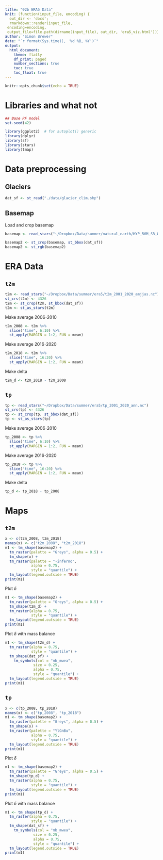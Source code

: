 ```yaml
---
title: "02b ERA5 Data"
knit: (function(input_file, encoding) {
  out_dir <- 'docs';
  rmarkdown::render(input_file,
 encoding=encoding,
 output_file=file.path(dirname(input_file), out_dir, 'era5_viz.html'))})
author: "Simon Brewer"
date: "`r format(Sys.time(), '%d %B, %Y')`"
output:
  html_document:
    theme: flatly
    df_print: paged
    number_sections: true
    toc: true
    toc_float: true
---
```


```r
knitr::opts_chunk$set(echo = TRUE)
```

# Libraries and what not

```r
## Base RF model
set.seed(42)

library(ggplot2)  # for autoplot() generic
library(dplyr)
library(sf)
library(stars)
library(tmap)
```

# Data preprocessing

## Glaciers

```r
dat_sf <- st_read("./data/glacier_clim.shp")
```


## Basemap

Load and crop basemap

```r
basemap <- read_stars("~/Dropbox/Data/summer/natural_earth/HYP_50M_SR_W/HYP_50M_SR_W.tif")

basemap2 <- st_crop(basemap, st_bbox(dat_sf))
basemap2 <- st_rgb(basemap2)
```

# ERA Data

## `t2m`

```r
t2m <- read_stars("~/Dropbox/Data/summer/era5/t2m_2001_2020_amjjas.nc")
st_crs(t2m) <- 4326
t2m <- st_crop(t2m, st_bbox(dat_sf))
t2m <- st_as_stars(t2m)
```

Make average 2006-2010
```r
t2m_2008 <- t2m %>% 
  slice("time", 6:10) %>%
  st_apply(MARGIN = 1:2, FUN = mean)
```

Make average 2016-2020
```r
t2m_2018 <- t2m %>% 
  slice("time", 16:20) %>%
  st_apply(MARGIN = 1:2, FUN = mean)
```

Make delta

```r
t2m_d <- t2m_2018 - t2m_2008
```

## `tp`

```r
tp <- read_stars("~/Dropbox/Data/summer/era5/tp_2001_2020_ann.nc")
st_crs(tp) <- 4326
tp <- st_crop(tp, st_bbox(dat_sf))
tp <- st_as_stars(tp)
```

Make average 2006-2010
```r
tp_2008 <- tp %>% 
  slice("time", 6:10) %>%
  st_apply(MARGIN = 1:2, FUN = mean)
```

Make average 2016-2020
```r
tp_2018 <- tp %>% 
  slice("time", 16:20) %>%
  st_apply(MARGIN = 1:2, FUN = mean)
```

Make delta

```r
tp_d <- tp_2018 - tp_2008
```

# Maps

## `t2m`

```r
x <- c(t2m_2008, t2m_2018)
names(x) <- c("t2m_2008", "t2m_2018")
m1 <- tm_shape(basemap2) +
  tm_raster(palette = "Greys", alpha = 0.5) +
  tm_shape(x) +
  tm_raster(palette = "-inferno",
            alpha = 0.75, 
            style = "quantile") +
  tm_layout(legend.outside = TRUE)
print(m1)
```

Plot $\delta$

```r
m1 <- tm_shape(basemap2) +
  tm_raster(palette = "Greys", alpha = 0.5) +
  tm_shape(t2m_d) +
  tm_raster(alpha = 0.75, 
            style = "quantile") +
  tm_layout(legend.outside = TRUE)
print(m1)
```

Plot $\delta$ with mass balance

```r
m1 <- tm_shape(t2m_d) +
  tm_raster(alpha = 0.75, 
            style = "quantile") +
  tm_shape(dat_sf) + 
    tm_symbols(col = "mb_mwea", 
             size = 0.25, 
             alpha = 0.75, 
             style = "quantile") +
  tm_layout(legend.outside = TRUE)
print(m1)
```

## `tp`

```r
x <- c(tp_2008, tp_2018)
names(x) <- c("tp_2008", "tp_2018")
m1 <- tm_shape(basemap2) +
  tm_raster(palette = "Greys", alpha = 0.5) +
  tm_shape(x) +
  tm_raster(palette = "YlGnBu",
            alpha = 0.75, 
            style = "quantile") +
  tm_layout(legend.outside = TRUE)
print(m1)
```

Plot $\delta$

```r
m1 <- tm_shape(basemap2) +
  tm_raster(palette = "Greys", alpha = 0.5) +
  tm_shape(tp_d) +
  tm_raster(alpha = 0.75, 
            style = "quantile") +
  tm_layout(legend.outside = TRUE)
print(m1)
```

Plot $\delta$ with mass balance

```r
m1 <- tm_shape(tp_d) +
  tm_raster(alpha = 0.75, 
            style = "quantile") +
  tm_shape(dat_sf) + 
    tm_symbols(col = "mb_mwea", 
             size = 0.25, 
             alpha = 0.75, 
             style = "quantile") +
  tm_layout(legend.outside = TRUE)
print(m1)
```

